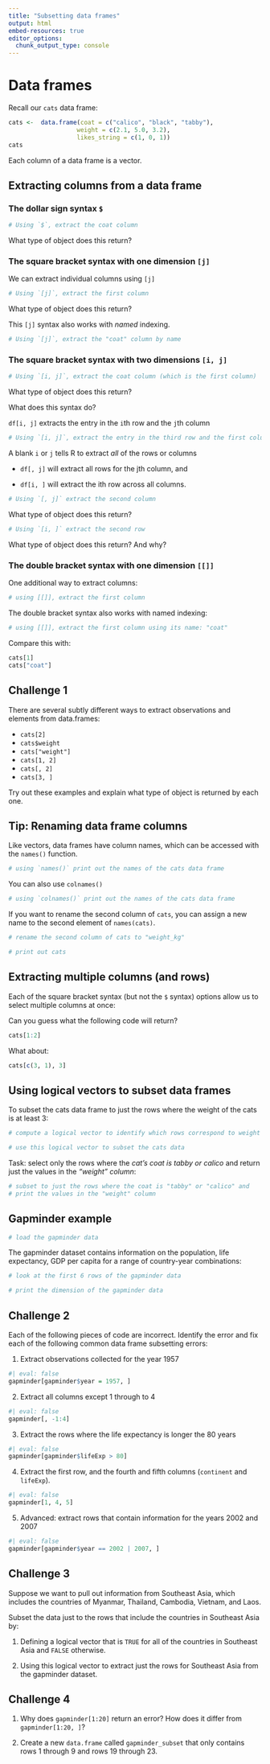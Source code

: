 ```yaml
---
title: "Subsetting data frames"
output: html
embed-resources: true
editor_options: 
  chunk_output_type: console
---
```



# Data frames

Recall our `cats` data frame:

```r
cats <-  data.frame(coat = c("calico", "black", "tabby"),
                   weight = c(2.1, 5.0, 3.2),
                   likes_string = c(1, 0, 1))
cats
```


Each column of a data frame is a vector.







## Extracting columns from a data frame

### The dollar sign syntax `$`


```r
# Using `$`, extract the coat column

```

What type of object does this return?








### The square bracket syntax with one dimension `[j]`

We can extract individual columns using `[j]`

```r
# Using `[j]`, extract the first column 

```

What type of object does this return?





This `[j]` syntax also works with *named* indexing. 

```r
# Using `[j]`, extract the "coat" column by name

```








### The square bracket syntax with two dimensions `[i, j]`


```r
# Using `[i, j]`, extract the coat column (which is the first column)

```

What type of object does this return?






What does this syntax do?

`df[i, j]` extracts the entry in the `i`th row and the `j`th column

```r
# Using `[i, j]`, extract the entry in the third row and the first column

```





A blank `i` or `j` tells R to extract *all* of the rows or columns

- `df[, j]` will extract all rows for the jth column, and 

- `df[i, ]` will extract the ith row across all columns.


```r
# Using `[, j]` extract the second column

```

What type of object does this return?

```r
# Using `[i, ]` extract the second row

```

What type of object does this return? And why?








### The double bracket syntax with one dimension `[[]]`

One additional way to extract columns:

```r
# using [[]], extract the first column

```


The double bracket syntax also works with named indexing:

```r
# using [[]], extract the first column using its name: "coat"

```




Compare this with:

```r
cats[1]
cats["coat"]
```







::: {.callout}

## Challenge 1

There are several subtly different ways to extract observations and elements from data.frames:

- `cats[2]`
- `cats$weight`
- `cats["weight"]`
- `cats[1, 2]`
- `cats[, 2]`
- `cats[3, ]`

Try out these examples and explain what type of object is returned by each one.

:::






## Tip: Renaming data frame columns


Like vectors, data frames have column names, which can be accessed with the `names()` function.

```r
# using `names()` print out the names of the cats data frame 

```

You can also use `colnames()`

```r
# using `colnames()` print out the names of the cats data frame 

```





If you want to rename the second column of `cats`, you can assign a new name to the second element of `names(cats)`.

```r
# rename the second column of cats to "weight_kg"

# print out cats

```











## Extracting multiple columns (and rows)

Each of the square bracket syntax (but not the `$` syntax) options allow us to select multiple columns at once:

Can you guess what the following code will return?

```r
cats[1:2]
```


What about:

```r
cats[c(3, 1), 3]
```







## Using logical vectors to subset data frames

To subset the cats data frame to just the rows where the weight of the cats is at least 3:

```r
# compute a logical vector to identify which rows correspond to weight > 3

# use this logical vector to subset the cats data

```






Task: select only the rows where the *cat's coat is tabby or calico* and return just the values in the *"weight" column*:

```r
# subset to just the rows where the coat is "tabby" or "calico" and 
# print the values in the "weight" column

```










## Gapminder example


```r
# load the gapminder data

```

The gapminder dataset contains information on the population, life expectancy, GDP per capita for a range of country-year combinations:

```r
# look at the first 6 rows of the gapminder data

```

```r
# print the dimension of the gapminder data

```


::: {.callout}
## Challenge 2

Each of the following pieces of code are incorrect. Identify the error and fix each of the following common data frame subsetting errors:

1. Extract observations collected for the year 1957
  
```r
#| eval: false
gapminder[gapminder$year = 1957, ]
```

2. Extract all columns except 1 through to 4

```r
#| eval: false
gapminder[, -1:4]
```

3. Extract the rows where the life expectancy is longer the 80 years

```r
#| eval: false
gapminder[gapminder$lifeExp > 80]
```

4. Extract the first row, and the fourth and fifth columns (`continent` and `lifeExp`).

```r
#| eval: false
gapminder[1, 4, 5]
```

5. Advanced: extract rows that contain information for the years 2002 and 2007
  
```r
#| eval: false
gapminder[gapminder$year == 2002 | 2007, ]
```

:::



::: {.callout}

## Challenge 3
Suppose we want to pull out information from Southeast Asia, which includes the countries of Myanmar, Thailand, Cambodia, Vietnam, and Laos. 

Subset the data just to the rows that include the countries in Southeast Asia by:

1. Defining a logical vector that is `TRUE` for all of the countries in Southeast Asia and `FALSE` otherwise. 

2. Using this logical vector to extract just the rows for Southeast Asia from the gapminder dataset.


:::


::: {.callout}
## Challenge 4
1. Why does `gapminder[1:20]` return an error? How does it differ from `gapminder[1:20, ]`?

2. Create a new `data.frame` called `gapminder_subset` that only contains rows 1 through 9 and rows 19 through 23.

:::


